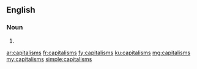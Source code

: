 ==English==

===Noun===
{{head|en}}

# {{plural of|capitalism}}

[[ar:capitalisms]]
[[fr:capitalisms]]
[[fy:capitalisms]]
[[ku:capitalisms]]
[[mg:capitalisms]]
[[my:capitalisms]]
[[simple:capitalisms]]